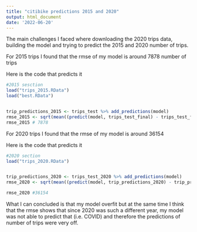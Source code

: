 ---
title: "citibike predictions 2015 and 2020"
output: html_document
date: '2022-06-20'
---

The main challenges I faced where downloading the 2020 trips data, building the model and trying to predict the 2015 and 2020 number of trips. 

For 2015 trips I found that the rmse of my model is around 7878 number of trips 

Here is the code that predicts it

```{r}
#2015 sesction
load("trips_2015.RData")
load("best.RData")


trip_predictions_2015 <- trips_test %>% add_predictions(model)
rmse_2015 <- sqrt(mean((predict(model, trips_test_final) - trips_test_final$num_trips)^2))
rmse_2015 # 7878

```


For 2020 trips I found that the rmse of my model is around 36154

Here is the code that predicts it

```{r}
#2020 section 
load("trips_2020.RData")


trip_predictions_2020 <- trips_test_2020 %>% add_predictions(model)
rmse_2020 <- sqrt(mean((predict(model, trip_predictions_2020) - trip_predictions_2020$num_trips_2020)^2))

rmse_2020 #36154
```

What I can concluded is that my model overfit but at the same time I think that the rmse shows that since 2020 was such a different year, my model was not able to predict that (i.e. COVID) and therefore the predictions of number of trips were very off. 